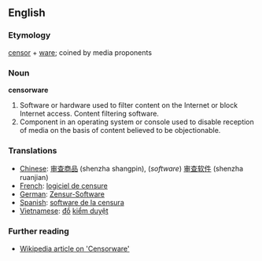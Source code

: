 ==English==

===Etymology===
[[censor]] + [[ware]]; coined by media proponents

===Noun===
'''censorware'''

#Software or hardware used to filter content on the Internet or block Internet access.  Content filtering software.
#Component in an operating system or console used to disable reception of media on the basis of content believed to be objectionable.

===Translations===
*[[Chinese]]: [[审查商品]] (shenzha shangpin), (''software'') [[审查软件]] (shenzha ruanjian) 
*[[French]]: [[logiciel de censure]]
*[[German]]: [[Zensur-Software]]
*[[Spanish]]: [[software de la censura]]
*[[Vietnamese]]: [[đồ]] [[kiểm duyệt]]

===Further reading===
*[[w:Censorware|Wikipedia article on 'Censorware']]